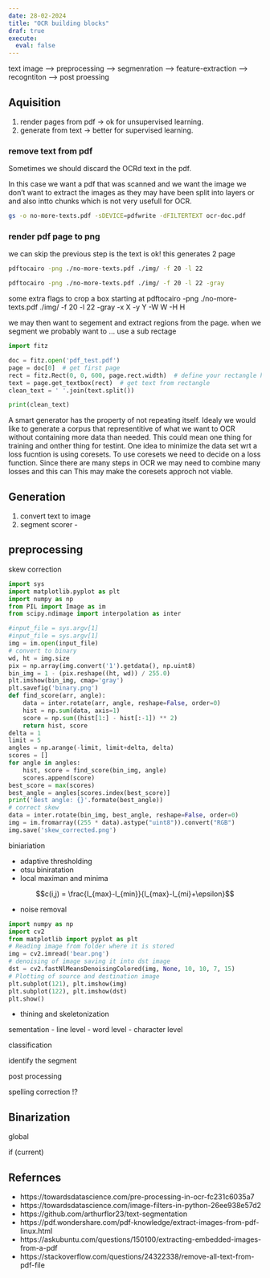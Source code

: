 ```yaml
---
date: 28-02-2024
title: "OCR building blocks"
draf: true
execute:
  eval: false
---
```



text image --> preprocessing --> segmenration --> feature-extraction --> recogntiton --> post proessing




## Aquisition 

1. render pages from pdf -> ok for unsupervised learning.
2. generate from text  -> better for supervised learning.


### remove text from pdf

Sometimes we should discard the OCRd text in the pdf.

In this case we want a pdf that was scanned and we want the image we don't want to extract the images as they may have been split into layers or and also intto chunks which is not very usefull for OCR.

```bash
gs -o no-more-texts.pdf -sDEVICE=pdfwrite -dFILTERTEXT ocr-doc.pdf
```


### render pdf page to png

we can skip the previous step is the text is ok!
this generates 2 page

```bash
pdftocairo -png ./no-more-texts.pdf ./img/ -f 20 -l 22
```


```bash
pdftocairo -png ./no-more-texts.pdf ./img/ -f 20 -l 22 -gray
```


some extra flags to crop a box starting at
pdftocairo -png ./no-more-texts.pdf ./img/ -f 20 -l 22 -gray  -x X -y Y -W W -H H

we may then want to segement and extract regions from the page.
when we segment we probably want to ... use a sub rectage


```python
import fitz

doc = fitz.open('pdf_test.pdf')
page = doc[0]  # get first page
rect = fitz.Rect(0, 0, 600, page.rect.width)  # define your rectangle here
text = page.get_textbox(rect)  # get text from rectangle
clean_text = ' '.join(text.split())

print(clean_text)
```

A smart generator has the property of not repeating itself.
Idealy we would like to generate a corpus that representitive of what we want to OCR
without containing more data than needed. 
This could mean one thing for training and onther thing for testint.
One idea to minimize the data set wrt a loss fucntion is using coresets. 
To use coresets we need to decide on a loss function.
Since there are many steps in OCR we may need to combine many losses and this can
This may make the coresets  approch not viable.



## Generation

1. convert text to image
2. segment scorer - 

## preprocessing 

skew correction

```python
import sys
import matplotlib.pyplot as plt
import numpy as np
from PIL import Image as im
from scipy.ndimage import interpolation as inter

#input_file = sys.argv[1]
#input_file = sys.argv[1]
img = im.open(input_file)
# convert to binary
wd, ht = img.size
pix = np.array(img.convert('1').getdata(), np.uint8)
bin_img = 1 - (pix.reshape((ht, wd)) / 255.0)
plt.imshow(bin_img, cmap='gray')
plt.savefig('binary.png')
def find_score(arr, angle):
    data = inter.rotate(arr, angle, reshape=False, order=0)
    hist = np.sum(data, axis=1)
    score = np.sum((hist[1:] - hist[:-1]) ** 2)
    return hist, score
delta = 1
limit = 5
angles = np.arange(-limit, limit+delta, delta)
scores = []
for angle in angles:
    hist, score = find_score(bin_img, angle)
    scores.append(score)
best_score = max(scores)
best_angle = angles[scores.index(best_score)]
print('Best angle: {}'.formate(best_angle))
# correct skew
data = inter.rotate(bin_img, best_angle, reshape=False, order=0)
img = im.fromarray((255 * data).astype("uint8")).convert("RGB")
img.save('skew_corrected.png')
```



biniariation

- adaptive thresholding
- otsu biniratation
- local maximan and minima

$$c(i,j) = \frac{I_{max}-I_{min}}{I_{max}-I_{mi}+\epsilon}$$


- noise removal


```python
import numpy as np 
import cv2 
from matplotlib import pyplot as plt 
# Reading image from folder where it is stored 
img = cv2.imread('bear.png') 
# denoising of image saving it into dst image 
dst = cv2.fastNlMeansDenoisingColored(img, None, 10, 10, 7, 15) 
# Plotting of source and destination image 
plt.subplot(121), plt.imshow(img) 
plt.subplot(122), plt.imshow(dst) 
plt.show()
```

- thining and skeletonization

sementation
- line level 
- word level
- character level

classification

identify the segment

post processing

spelling correction !?

## Binarization

global

if (current)

## Refernces

- https://towardsdatascience.com/pre-processing-in-ocr-fc231c6035a7
- https://towardsdatascience.com/image-filters-in-python-26ee938e57d2
- https://github.com/arthurflor23/text-segmentation
- https://pdf.wondershare.com/pdf-knowledge/extract-images-from-pdf-linux.html
- https://askubuntu.com/questions/150100/extracting-embedded-images-from-a-pdf
- https://stackoverflow.com/questions/24322338/remove-all-text-from-pdf-file